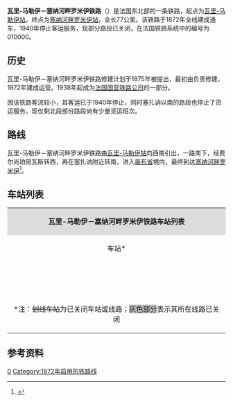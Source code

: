 {{Infobox rail system-route
|collapsed=no
|box_width=
|rail_name=瓦里-马勒伊－塞纳河畔罗米伊铁路<br>{{lang|fr|Ligne de Oiry - Mareuil à Romilly-sur-Seine}}
|banner_color=
|sec_banner_color=
|logo_filename={{法国交通标志/铁路|010000}}
|image_width=
|logo_bgcolor=
|logo_note=
|image =RFN 010 000.png
|imagesize=
|caption=瓦里-马勒伊－塞纳河畔罗米伊铁路线路图
|system_map=
|mapimage_width=
|map_bgcolor=
|locale={{FRA}}
|service_type=
|start=[[瓦里-马勒伊站|瓦里-马勒伊站]]、[[塞纳河畔罗米伊站|塞纳河畔罗米伊站]]
|begin_operation=1872年
|end_operation=1940年（客运）
|operation_note=
|system_length=83.9km
|length_in_operation=53.8km
|total_length=
|status=部分关闭
|line_title=线路
|lines=[[单线铁路|单线铁路]]
|stations=
|route_title=线路
|main_route=
|secondary_route=
|branch_route=
|standard=
|main_stations=[[瓦里-马勒伊站|瓦里-马勒伊站]]、[[塞纳河畔罗米伊站|塞纳河畔罗米伊站]]
|ridership=
|fleet_size=
|max_speed= 
|track_gauge=
|distance_between_mainlines=
|min_radius=
|max_grade=10 ‰
|block_signal=
|electrified=
|depot=
|operator={{法国交通数据|sncf}}
|franchise=
|hq=
|key_person=
|website=
|route_map=
}}
'''瓦里-马勒伊－塞纳河畔罗米伊铁路'''（{{lang-fr|Ligne de Oiry - Mareuil à Romilly-sur-Seine}}）是法国东北部的一条铁路，起点为[[瓦里-马勒伊站|瓦里-马勒伊站]]，终点为[[塞纳河畔罗米伊站|塞纳河畔罗米伊站]]，全长77公里。该铁路于1872年全线建成通车，1940年停止客运服务，现部分路段已关闭，在法国铁路系统中的编号为010000。

==历史==

瓦里-马勒伊－塞纳河畔罗米伊铁路修建计划于1875年被提出，最初由{{link-fr|法国东部铁路公司|Compagnie des chemins de fer de l'Est}}负责修建，1872年建成运营。1938年起成为[[法国国营铁路公司|法国国营铁路公司]]的一部分。

因该铁路客流较小，其客运已于1940年停止，同时塞扎讷以南的路段也停止了货运服务。现仅剩北段部分路段尚有少量货运班次。

==路线==
瓦里-马勒伊－塞纳河畔罗米伊铁路由[[瓦里-马勒伊站|瓦里-马勒伊站]]向西南引出，一路南下，经费尔尚珀努瓦斯转西，再在塞扎讷附近转南，进入[[奥布省|奥布省]]境内，最终到达[[塞纳河畔罗米伊|塞纳河畔罗米伊]]<ref name="geo">{{Cite web|url=https://www.geoportail.gouv.fr/carte|title=Carte|accessdate=2021-03-31|author=Géoportail|language=fr|publisher=Géoportail|archive-url=https://web.archive.org/web/20170129154129/https://www.geoportail.gouv.fr/carte/|archive-date=2017-01-29|dead-url=no}}</ref>。

==车站列表==
{| class="wikitable mw-collapsible " style="margin:1em auto 1em auto; font-size:smaller"
|colspan="5" align="center" style="background:#DCDCDC"|'''瓦里-马勒伊－塞纳河畔罗米伊铁路车站列表'''
|-
!align="center" |车站*
!align="center" |公里数
!align="center" |交汇路线
!align="center" |本线停靠车种
!align="center" |可换乘交通
|-
|align="center" rowspan=2|{{Arret|Oiry - Mareuil|[[瓦里-马勒伊站|瓦里-马勒伊站]]}}
|0
|{{法国交通标志/铁路|070000}} [[巴黎－斯特拉斯堡铁路|巴黎－斯特拉斯堡铁路]]<small>（[[巴黎东站|巴黎]]方向）</small>↑<br>
|align="center"|{{法国交通数据|ter|ges}}
|
|-
|0.700
|联络线，可前往[[巴黎－斯特拉斯堡铁路|{{法国交通标志/铁路]]的[[斯特拉斯堡城站|斯特拉斯堡]]/[[南锡城站|南锡]]方向↗
|
|
|-
|align="center"|{{Arret|<s>Avize|阿维兹站</s>}}
|6.597
|
|
|
|-
|align="center"|{{Arret|<s>Mesnil-Oger|梅尼洛热尔站</s>}}
|9.675
|
|
|
|-
|align="center"|{{Arret|<s>Vertus|韦尔蒂站</s>}}
|15.783
|
|
|
|-
|align="center"|{{Arret|<s>Fère-Champenoise|费尔尚珀努瓦斯站</s>}}
|33.502
|
|
|
|-
|align="center"|{{Arret|<s>Connantre|科南特尔站</s>}}
|39.063
|
|
|
|-
|align="center"|{{Arret|<s>Linthes - Linthelles - Pleurs|兰特-兰泰勒-普勒尔站</s>}}
|44.333
|
|
|
|-
|align="center"|{{Arret|<s>Sézanne|塞扎讷站</s>}}
|53.799
|
|
|
|-style="background: #BDBDBD"
|align="center"|{{Arret|<s>Barbonne-Fayel|巴尔博讷-法耶勒站</s>}}
|61.260
|
|
|
|-style="background: #BDBDBD"
|align="center"|{{Arret|<s>Saint-Quentin-le-Verger|圣康坦勒韦尔热站</s>}}
|66.900
|
|
|
|-style="background: #BDBDBD"
|align="center"|{{Arret|<s>Anglure|昂格吕尔站</s>}}
|72.700
|
|
|
|-style="background: #BDBDBD"
|align="center"|{{Arret|<s>Saint-Just-Sauvage|圣瑞斯特索瓦日站</s>}}
|77.400
|
|
|
|-
|align="center"|{{Arret|Romilly-sur-Seine|[[塞纳河畔罗米伊站|塞纳河畔罗米伊站]]}}
|85.900
|{{法国交通标志/铁路|001000}} [[巴黎－米卢斯铁路|巴黎－米卢斯铁路]]<small>（[[米卢斯城站|米卢斯]]/[[特鲁瓦站|特鲁瓦]]方向）</small>↗<br>{{法国交通标志/铁路|004000}} [[梅济－塞纳河畔罗米伊铁路|梅济－塞纳河畔罗米伊铁路]]<small>（梅济方向）</small>↙<br>{{法国交通标志/铁路|001000}} [[巴黎－米卢斯铁路|巴黎－米卢斯铁路]]<small>（[[巴黎东站|巴黎]]方向）</small>↓
|align="center"|{{法国交通数据|ter|ges}}
|{{法国交通数据|car|10}}
|-
|colspan=5|<nowiki>*</nowiki>注：<s>划线车站</s>为已关闭车站或线路；<span style="background: #BDBDBD">灰色部分</span>表示其所在线路已关闭
|}

==参考资料==
{{Reflist}}
[[Category:法国铁路线|0]]
[[Category:1872年启用的铁路线|Category:1872年启用的铁路线]]